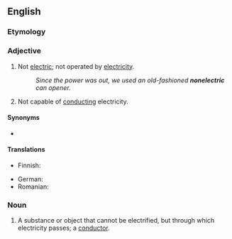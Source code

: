 ==English==

===Etymology===
{{prefix|en|non|electric}}

===Adjective===
{{en-adj|-}}

# Not [[electric]]; not operated by [[electricity]].
#: ''Since the power was out, we used an old-fashioned '''nonelectric''' can opener.''
# Not capable of [[conduct]]ing electricity.

====Synonyms====
* {{l|en|nonelectrical}}

====Translations====
{{trans-top|not electric}}
* Finnish: {{t+|fi|[[ei]] [[sähköinen]]}}
{{trans-mid}}
* German: {{t|de|nichtelektrisch}}
* Romanian: {{t|ro|neelectric}}
{{trans-bottom}}

===Noun===
{{en-noun}}

# {{lb|en|archaic}} A substance or object that cannot be electrified, but through which electricity passes; a [[conductor]].
#: {{antonym|en|electric}}